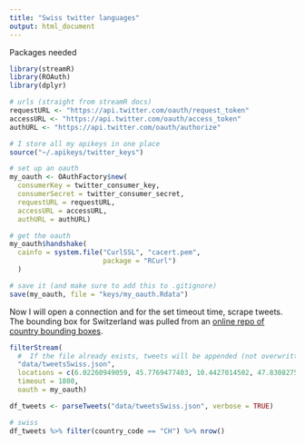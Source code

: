 ```yaml
---
title: "Swiss twitter languages"
output: html_document
---
```


Packages needed

```r
library(streamR)
library(ROAuth)
library(dplyr)
```

```r
# urls (straight from streamR docs)
requestURL <- "https://api.twitter.com/oauth/request_token"
accessURL <- "https://api.twitter.com/oauth/access_token"
authURL <- "https://api.twitter.com/oauth/authorize"

# I store all my apikeys in one place
source("~/.apikeys/twitter_keys")

# set up an oauth
my_oauth <- OAuthFactory$new(
  consumerKey = twitter_consumer_key, 
  consumerSecret = twitter_consumer_secret, 
  requestURL = requestURL, 
  accessURL = accessURL, 
  authURL = authURL)

# get the oauth
my_oauth$handshake(
  cainfo = system.file("CurlSSL", "cacert.pem", 
                       package = "RCurl")
  )

# save it (and make sure to add this to .gitignore)
save(my_oauth, file = "keys/my_oauth.Rdata")
```

Now I will open a connection and for the set timeout time, scrape tweets. The bounding box for Switzerland was pulled from an [online repo of country bounding boxes](https://gist.github.com/graydon/11198540).

```r
filterStream(
  #  If the file already exists, tweets will be appended (not overwritten).
  "data/tweetsSwiss.json", 
  locations = c(6.02260949059, 45.7769477403, 10.4427014502, 47.8308275417), 
  timeout = 1800, 
  oauth = my_oauth)

df_tweets <- parseTweets("data/tweetsSwiss.json", verbose = TRUE)

# swiss 
df_tweets %>% filter(country_code == "CH") %>% nrow()
```

